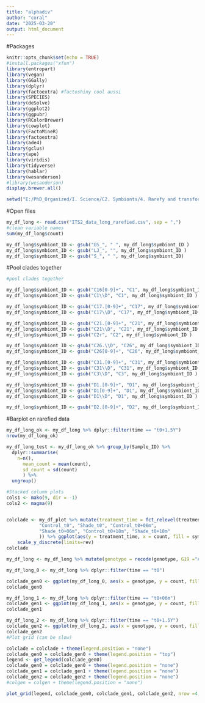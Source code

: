 ---
title: "alphadiv"
author: "coral"
date: "2025-03-20"
output: html_document
---
#Packages

```{r setup, include=FALSE}
knitr::opts_chunk$set(echo = TRUE)
#install.packages("xfun")
library(entropart)
library(vegan)
library(GGally)
library(dplyr)
library(factoextra) #factoshiny cool aussi
library(SPECIES)
library(deSolve)
library(ggplot2)
library(ggpubr)
library(RColorBrewer)
library(cowplot)
library(FactoMineR)
library(factoextra)
library(ade4)
library(gclus)
library(ape)
library(viridis)
library(tidyverse)
library(hablar)
library(wesanderson)
#library(wesanderson)
display.brewer.all()

setwd("E:/PhD_Organized/I. Science/C2. Symbionts/4. Rarefy and transform")
```


#Open files

```{r}
my_df_long <- read.csv("ITS2_data_long_rarefied.csv", sep = ",")
#clean variable names
sum(my_df_long$count)

my_df_long$symbiont_ID <- gsub("GS_", " ", my_df_long$symbiont_ID )
my_df_long$symbiont_ID <- gsub("LJ_", "", my_df_long$symbiont_ID )
my_df_long$symbiont_ID <- gsub("S_", " ", my_df_long$symbiont_ID) 


```


#Pool clades together
```{r}
#pool clades together

my_df_long$symbiont_ID <- gsub("C16[0-9]+", "C1", my_df_long$symbiont_ID )
my_df_long$symbiont_ID <- gsub("C1\\D", "C1", my_df_long$symbiont_ID )

my_df_long$symbiont_ID <- gsub("C17.[0-9]+", "C17", my_df_long$symbiont_ID )
my_df_long$symbiont_ID <- gsub("C17\\D", "C17", my_df_long$symbiont_ID )

my_df_long$symbiont_ID <- gsub("C21.[0-9]+", "C21", my_df_long$symbiont_ID )
my_df_long$symbiont_ID <- gsub("C21\\D", "C21", my_df_long$symbiont_ID )
my_df_long$symbiont_ID <- gsub("C2r", "C2", my_df_long$symbiont_ID )

my_df_long$symbiont_ID <- gsub("C26.\\D", "C26", my_df_long$symbiont_ID )
my_df_long$symbiont_ID <- gsub("C26[0-9]+", "C26", my_df_long$symbiont_ID )

my_df_long$symbiont_ID <- gsub("C31.[0-9]+", "C31", my_df_long$symbiont_ID )
my_df_long$symbiont_ID <- gsub("C31\\D", "C31", my_df_long$symbiont_ID )
my_df_long$symbiont_ID <- gsub("C3\\D", "C3", my_df_long$symbiont_ID )

my_df_long$symbiont_ID <- gsub("D1.[0-9]+", "D1", my_df_long$symbiont_ID )
my_df_long$symbiont_ID <- gsub("D1[0-9]+", "D1", my_df_long$symbiont_ID )
my_df_long$symbiont_ID <- gsub("D1\\D", "D1", my_df_long$symbiont_ID )

my_df_long$symbiont_ID <- gsub("D2.[0-9]+", "D2", my_df_long$symbiont_ID )
```


#Barplot on rarefied data
```{r}

my_df_long_ok <- my_df_long %>% dplyr::filter(time == "t0+1.5Y") 
nrow(my_df_long_ok)

my_df_long_test <- my_df_long_ok %>% group_by(Sample_ID) %>%
  dplyr::summarise(
    n=n(),
      mean_count = mean(count),
      sd_count = sd(count)
      ) %>% 
  ungroup()

#Stacked column plots
cols1 <- mako(9, dir = -1) 
cols2 <- magma(9)


colclade <- my_df_plot %>% mutate(treatment_time = fct_relevel(treatment_time, 
            "Control_t0", "Shade_t0", "Control_t0+06m", 
            "Shade_t0+06m", "Control_t0+18m", "Shade_t0+18m" 
            )) %>% ggplot(aes(y = treatment_time, x = count, fill = symbiont_ID)) + geom_col(position="fill") + scale_fill_manual(values = c(cols2[-c(1,2)], cols1[-c(1,9)])) +xlab("Relative symbiont abundance") + ylab("Treatment and time of collection")+ theme_cowplot(10) + theme(legend.position = "top")+
    scale_y_discrete(limits=rev)
colclade

my_df_long <- my_df_long %>% mutate(genotype = recode(genotype, G19 ="A", G58 = "B", G60= "C", G62 = "D", G64= "E", G64Y="F", G90="G", G92 = "H", GP1R2="I"))

my_df_long_0 <- my_df_long %>% dplyr::filter(time == "t0") 

colclade_gen0 <- ggplot(my_df_long_0, aes(x = genotype, y = count, fill = symbiont_ID)) + geom_col(position="fill") + scale_fill_manual(values = c(cols2[-c(1,2)], cols1[-c(1,9)])) + theme_cowplot(10) +ylab("") + xlab("")
colclade_gen0

my_df_long_1 <- my_df_long %>% dplyr::filter(time == "t0+06m") 
colclade_gen1 <- ggplot(my_df_long_1, aes(x = genotype, y = count, fill = symbiont_ID)) + geom_col(position="fill") + scale_fill_manual(values = c(cols2[-c(1,2)], cols1[-c(1,9)])) + theme_cowplot(10) +ylab("Relative symbiont abundance") + xlab("")
colclade_gen1

my_df_long_2 <- my_df_long %>% dplyr::filter(time == "t0+1.5Y") 
colclade_gen2 <- ggplot(my_df_long_2, aes(x = genotype, y = count, fill = symbiont_ID)) + geom_col(position="fill") + scale_fill_manual(values = c(cols2[-c(1,2)], cols1[-c(1,9)])) + theme_cowplot(10) +ylab("") + xlab("Genotype")
colclade_gen2
#Plot grid (can be slow)

colclade = colclade + theme(legend.position = "none")
colclade_gen0 = colclade_gen0 + theme(legend.position = "top")
legend <- get_legend(colclade_gen0)
colclade_gen0 = colclade_gen0 + theme(legend.position = "none")
colclade_gen1 = colclade_gen1 + theme(legend.position = "none")
colclade_gen2 = colclade_gen2 + theme(legend.position = "none")
#colgen = colgen + theme(legend.position = "none")

plot_grid(legend, colclade_gen0, colclade_gen1, colclade_gen2, nrow =4, rel_heights = c(1,3,3,3)) 
```
